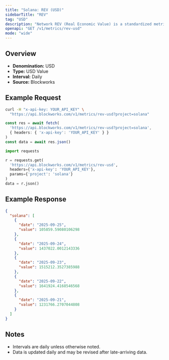 ```yaml
---
title: "Solana: REV (USD)"
sidebarTitle: "REV"
tag: "USD"
description: "Network REV (Real Economic Value) is a standardized metric that tracks blockchain value accrual generated by user activity. REV consists of both in-protocol transaction fees and out-of-protocol tips that users pay for transaction execution, so it measures the monetary demand to transact onchain."
openapi: "GET /v1/metrics/rev-usd"
mode: "wide"
---
```


## Overview

- **Denomination:** USD
- **Type:** USD Value
- **Interval:** Daily
- **Source:** Blockworks

## Example Request

<CodeGroup>

```bash cURL
curl -H "x-api-key: YOUR_API_KEY" \
  "https://api.blockworks.com/v1/metrics/rev-usd?project=solana"
```

```typescript TypeScript
const res = await fetch(
  'https://api.blockworks.com/v1/metrics/rev-usd?project=solana',
  { headers: { 'x-api-key': 'YOUR_API_KEY' } }
)
const data = await res.json()
```

```python Python
import requests

r = requests.get(
  'https://api.blockworks.com/v1/metrics/rev-usd',
  headers={'x-api-key': 'YOUR_API_KEY'},
  params={'project': 'solana'}
)
data = r.json()
```

</CodeGroup>

## Example Response

```json
{
  "solana": [
    {
      "date": "2025-09-25",
      "value": 105859.59080106298
    },
    {
      "date": "2025-09-24",
      "value": 1437022.0012143336
    },
    {
      "date": "2025-09-23",
      "value": 1515212.3527385988
    },
    {
      "date": "2025-09-22",
      "value": 1641924.4168546568
    },
    {
      "date": "2025-09-21",
      "value": 1231766.2707044808
    }
  ]
}
```

## Notes
- Intervals are daily unless otherwise noted.
- Data is updated daily and may be revised after late-arriving data.